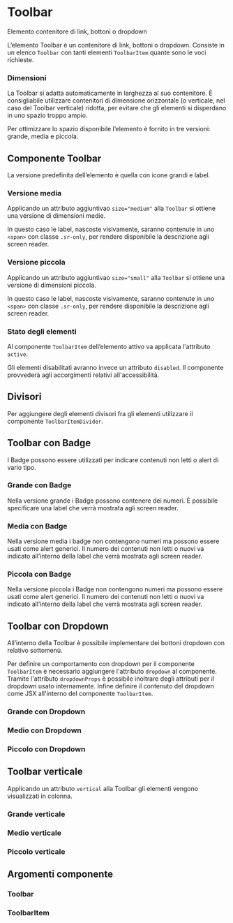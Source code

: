 
<Meta title='Documentazione/Menu di navigazione/Toolbar' of={Toolbar} />

# Toolbar

Elemento contenitore di link, bottoni o dropdown

L’elemento Toolbar è un contenitore di link, bottoni o dropdown. Consiste in un elenco `Toolbar` con tanti elementi `ToolbarItem` quante sono le voci richieste.

### Dimensioni

La Toolbar si adatta automaticamente in larghezza al suo contenitore. È consigliabile utilizzare contenitori di dimensione orizzontale (o verticale, nel caso del Toolbar verticale) ridotta, per evitare che gli elementi si disperdano in uno spazio troppo ampio.

Per ottimizzare lo spazio disponibile l’elemento è fornito in tre versioni: grande, media e piccola.

## Componente Toolbar

La versione predefinita dell’elemento è quella con icone grandi e label.

<Canvas>
  <Story id='componenti-toolbar--esempio' />
</Canvas>

### Versione media

Applicando un attributo aggiuntivao `size="medium"` alla `Toolbar` si ottiene una versione di dimensioni medie.

In questo caso le label, nascoste visivamente, saranno contenute in uno `<span>` con classe `.sr-only`, per rendere disponibile la descrizione agli screen reader.

<Canvas>
  <Story id='componenti-toolbar--esempio-medium' />
</Canvas>

### Versione piccola

Applicando un attributo aggiuntivao `size="small"` alla `Toolbar` si ottiene una versione di dimensioni piccola.

In questo caso le label, nascoste visivamente, saranno contenute in uno `<span>` con classe `.sr-only`, per rendere disponibile la descrizione agli screen reader.

<Canvas>
  <Story id='componenti-toolbar--esempio-small' />
</Canvas>

### Stato degli elementi

Al componente `ToolbarItem` dell’elemento attivo va applicata l'attributo `active`.

Gli elementi disabilitati avranno invece un attributo `disabled`. Il componente provvederà agli accorgimenti relativi all'accessibilità.

## Divisori

Per aggiungere degli elementi divisori fra gli elementi utilizzare il componente `ToolbarItemDivider`.

<Canvas>
  <Story id='componenti-toolbar--esempio-with-divider' />
</Canvas>

## Toolbar con Badge

I Badge possono essere utilizzati per indicare contenuti non letti o alert di vario tipo.

### Grande con Badge

Nella versione grande i Badge possono contenere dei numeri. È possibile specificare una label che verrà mostrata agli screen reader.

<Canvas>
  <Story id='componenti-toolbar--esempio-con-badge-grande' />
</Canvas>

### Media con Badge

Nella versione media i badge non contengono numeri ma possono essere usati come alert generici. Il numero dei contenuti non letti o nuovi va indicato all’interno della label che verrà mostrata agli screen reader.

<Canvas>
  <Story id='componenti-toolbar--esempio-con-badge-medio' />
</Canvas>

### Piccola con Badge

Nella versione piccola i Badge non contengono numeri ma possono essere usati come alert generici. Il numero dei contenuti non letti o nuovi va indicato all’interno della label che verrà mostrata agli screen reader.

<Canvas>
  <Story id='componenti-toolbar--esempio-con-badge-piccolo' />
</Canvas>

## Toolbar con Dropdown

All’interno della Toolbar è possibile implementare dei bottoni dropdown con relativo sottomenù.

Per definire un comportamento con dropdown per il componente `ToolbarItem` è necessario aggiungere l'attributo `dropdown` al componente. Tramite l'attributo `dropdownProps` è possibile inoltrare degli attributi per il dropdown usato internamente.
Infine definire il contenuto del dropdown come JSX all'interno del componente `ToolbarItem`.

### Grande con Dropdown

<Canvas>
  <Story id='componenti-toolbar--esempio-con-dropdown-grande' />
</Canvas>

### Medio con Dropdown

<Canvas>
  <Story id='componenti-toolbar--esempio-con-dropdown-media' />
</Canvas>

### Piccolo con Dropdown

<Canvas>
  <Story id='componenti-toolbar--esempio-con-dropdown-piccola' />
</Canvas>

## Toolbar verticale

Applicando un attributo `vertical` alla Toolbar gli elementi vengono visualizzati in colonna.

### Grande verticale

<Canvas>
  <Story id='componenti-toolbar--esempio-verticale-grande' />
</Canvas>

### Medio verticale

<Canvas>
  <Story id='componenti-toolbar--esempio-verticale-media' />
</Canvas>

### Piccolo verticale

<Canvas>
  <Story id='componenti-toolbar--esempio-verticale-piccola' />
</Canvas>

## Argomenti componente

### Toolbar

<ArgsTable of={Toolbar} />

### ToolbarItem

<ArgsTable of={ToolbarItem} />
